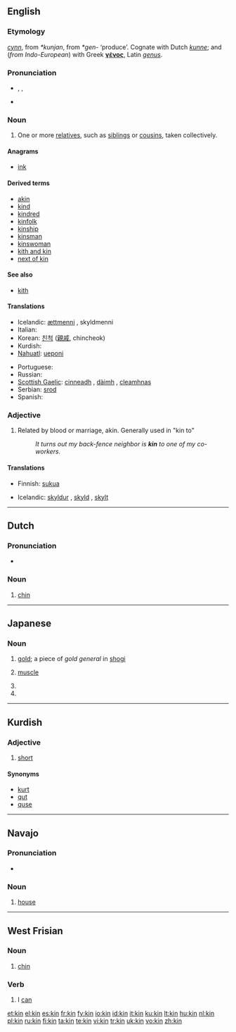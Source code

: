 {{also|kín|-kin}}
==English==

===Etymology===
{{OE.}} ''[[cynn]]'', from {{Ger.}} ''*kunjan'', from {{IE.}} ''*gen-'' ‘produce’. Cognate with Dutch ''[[kunne]]''; and (''from Indo-European'') with Greek '''[[γένος]]''', Latin ''[[genus#Latin|genus]]''.

===Pronunciation===
* {{enPR|kĭn}}, {{IPA|/kɪn/}}, {{SAMPA|/kIn/}}
* {{audio|en-us-kin.ogg|Audio (US)}}
*: {{rhymes|ɪn}}

===Noun===
{{en-noun|-}}

# One or more [[relative]]s, such as [[sibling]]s or [[cousin]]s, taken collectively.

====Anagrams====
* [[ink]]

====Derived terms====
* [[akin]]
* [[kind]]
* [[kindred]]
* [[kinfolk]]
* [[kinship]]
* [[kinsman]]
* [[kinswoman]]
* [[kith and kin]]
* [[next of kin]]

====See also====
* [[kith]]

====Translations====
{{trans-top|a relative, such as a brother, sister or cousin}}
* Icelandic: [[ættmenni]] {{n|p}}, skyldmenni {{n|p}}
* Italian: {{t+|it|parente}}
* Korean: [[친척]] ([[親戚]], chincheok)
* Kurdish: {{KUchar|[[خزم]]}}
* [[Nahuatl]]: [[ueponi]]
{{trans-mid}}
* Portuguese: {{t+|pt|parente|m}}
* Russian: {{t|ru|родня|tr=rodnjá|m}}
* [[Scottish Gaelic]]: [[cinneadh]] {{m}}, [[dàimh]] {{f}}, [[cleamhnas]] {{m}}
* Serbian: [[srod]] {{m}}
* Spanish: {{t+|es|pariente}}
{{trans-bottom}}

===Adjective===
{{en-adj|-}}

# Related by blood or marriage, akin.  Generally used in "kin to"
#: ''It turns out my back-fence neighbor is '''kin''' to one of my co-workers.''

====Translations====
{{trans-top|related by blood or marriage}}
* Finnish: [[suku]]a
{{trans-mid}}
* Icelandic: [[skyldur]] {{m}}, [[skyld]] {{f}}, [[skylt]] {{n}}
{{trans-bottom}}

----

==Dutch==

===Pronunciation===
* {{audio|Nl-kin.ogg|audio}}

===Noun===
{{nl-noun|g1=m|g2=f|pl=kinnen|dim=kinnetje}}

# [[chin]]

----

==Japanese==
{{ja-see-also|kiin}}

===Noun===
{{ja-noun|r|hira=きん}}

# {{ja-def|金}} [[gold]]; a piece of ''gold general'' in [[shogi]]
# {{ja-def|筋}} [[muscle]]
# {{ja-def|勤}}
# {{ja-def|菌}}

----

==Kurdish==

===Adjective===
{{infl|ku|noun}}

# [[short]]

====Synonyms====
* [[kurt]]
* [[qut]]
* [[quse]]

----

==Navajo==

===Pronunciation===
* {{IPA|[kxɪ̀n]|lang=nv}}

===Noun===
{{infl|nv|noun}}

# [[house]]

----

==West Frisian==
===Noun===
{{infl|fy|noun}}
# [[chin]]

===Verb===
{{infl|fy|verb|cat=verb forms}}
# I [[can]]

[[et:kin]]
[[el:kin]]
[[es:kin]]
[[fr:kin]]
[[fy:kin]]
[[io:kin]]
[[id:kin]]
[[it:kin]]
[[ku:kin]]
[[lt:kin]]
[[hu:kin]]
[[nl:kin]]
[[pl:kin]]
[[ru:kin]]
[[fi:kin]]
[[ta:kin]]
[[te:kin]]
[[vi:kin]]
[[tr:kin]]
[[uk:kin]]
[[vo:kin]]
[[zh:kin]]